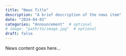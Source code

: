 ```yaml
---
title: "News Title"
description: "A brief description of the news item"
date: "2024-04-03"
categories: "Announcement"  # optional
# image: "path/to/image.jpg"  # optional
draft: false
---
```


News content goes here...
